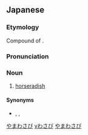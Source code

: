 ==Japanese==
{{ja-kanjitab|やま|sort=やまわさび}}

===Etymology===
Compound of {{compound|山|tr1=yama|t1=mountain|山葵|tr2=wasabi|t2=wasabi|lang=ja|sort=やまわさび}}.

===Pronunciation===
{{ja-pron|やまわさび}}

===Noun===
{{ja-noun|やまわさび}}

# [[horseradish]]

====Synonyms====
* {{ja-r|西洋山葵|せいようわさび}}, {{ja-r|ホースラディッシュ}}, {{ja-r|山葵大根|わさびだいこん}}

[[Category:ja:Condiments|やまわさび]]
[[Category:ja:Spices and herbs|vわさび]]
[[Category:ja:Crucifers|やまわさび]]